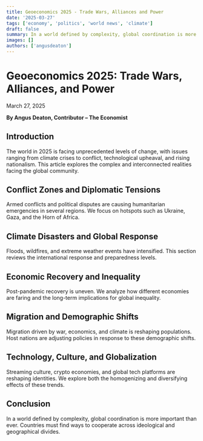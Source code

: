 ```yaml
---
title: Geoeconomics 2025 - Trade Wars, Alliances and Power
date: '2025-03-27'
tags: ['economy', 'politics', 'world news', 'climate']
draft: false
summary: In a world defined by complexity, global coordination is more important than ever. Countries must find ways to cooperate across ideological and geographical divides.
images: []
authors: ['angusdeaton']
---
```


# Geoeconomics 2025: Trade Wars, Alliances, and Power

March 27, 2025

**By Angus Deaton, Contributor – The Economist**

## Introduction

The world in 2025 is facing unprecedented levels of change, with issues ranging from climate crises to conflict, technological upheaval, and rising nationalism. This article explores the complex and interconnected realities facing the global community.

## Conflict Zones and Diplomatic Tensions

Armed conflicts and political disputes are causing humanitarian emergencies in several regions. We focus on hotspots such as Ukraine, Gaza, and the Horn of Africa.

## Climate Disasters and Global Response

Floods, wildfires, and extreme weather events have intensified. This section reviews the international response and preparedness levels.

## Economic Recovery and Inequality

Post-pandemic recovery is uneven. We analyze how different economies are faring and the long-term implications for global inequality.

## Migration and Demographic Shifts

Migration driven by war, economics, and climate is reshaping populations. Host nations are adjusting policies in response to these demographic shifts.

## Technology, Culture, and Globalization

Streaming culture, crypto economies, and global tech platforms are reshaping identities. We explore both the homogenizing and diversifying effects of these trends.

## Conclusion

In a world defined by complexity, global coordination is more important than ever. Countries must find ways to cooperate across ideological and geographical divides.
